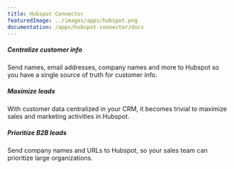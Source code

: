 ```yaml
---
title: Hubspot Connector
featuredImage: ../images/apps/hubspot.png
documentation: /apps/hubspot-connector/docs
---
```


<Section
    divider={false}
    title="Get customer data into Hubspot whenever a user is identified in PostHog, creating a cohesive view of every lead."
    size="full"
    cols={3}
>
    <div>
        <h5>Centralize customer info</h5>
        <p>Send names, email addresses, company names and more to Hubspot so you have a single source of truth for customer info.</p>
    </div>
    <div>
        <h5>Maximize leads</h5>
        <p>With customer data centralized in your CRM, it becomes trivial to maximize sales and marketing activities in Hubspot.</p>
    </div>
    <div>
        <h5>Prioritize B2B leads</h5>
        <p>Send company names and URLs to Hubspot, so your sales team can prioritize large organizations.</p>
    </div>
</Section>

<TutorialsSlider topic="hubspot" />

<Documentation />